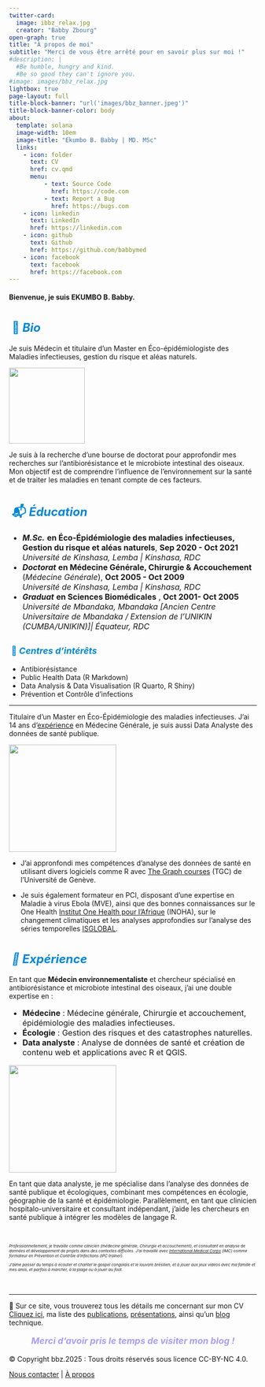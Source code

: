 ```yaml
---
twitter-card:
  image: ibbz_relax.jpg
  creator: "Babby Zbourg"
open-graph: true
title: "À propos de moi"
subtitle: "Merci de vous être arrêté pour en savoir plus sur moi !"
#description: |
  #Be humble, hungry and kind. 
  #Be so good they can't ignore you.
#image: images/bbz_relax.jpg
lightbox: true
page-layout: full
title-block-banner: "url('images/bbz_banner.jpeg')"
title-block-banner-color: body
about:
  template: solana
  image-width: 10em
  image-title: "Ekumbo B. Babby | MD. MSc"
  links:
    - icon: folder
      text: CV 
      href: cv.qmd
      menu:
          - text: Source Code
            href: https://code.com
          - text: Report a Bug
            href: https://bugs.com
    - icon: linkedin
      text: LinkedIn
      href: https://linkedin.com
    - icon: github
      text: Github
      href: https://github.com/babbymed
    - icon: facebook
      text: facebook
      href: https://facebook.com
---
```


#### Bienvenue, je suis EKUMBO B. Babby.

# [ 📮 ***Bio***]{style="color: #0087d5;font-size:24px"}

<p style="text-shadow: 2px 2px 2px #a7a0f9;" class="french-italic">

Je suis Médecin et titulaire d'un Master en Éco-épidémiologiste des Maladies infectieuses, gestion du risque et aléas naturels.

</p>

::: {.profile-header layout="[21,79]"}
![](images/bbz_pampedick.jpeg){.profile-pic width="154"}

Je suis à la recherche d’une bourse de doctorat pour approfondir mes recherches sur l’antibiorésistance et le microbiote intestinal des oiseaux. Mon objectif est de comprendre l’influence de l’environnement sur la santé et de traiter les maladies en tenant compte de ces facteurs.
:::

# [ 📬 ***Éducation***]{style="color:#0087d5;font-size:24px"}

::: {style="text-align:ljustify;font-size:16px"}
-   ***M.Sc.*** **en Éco-Épidémiologie des maladies infectieuses, Gestion du risque et aléas naturels**, **Sep 2020 - Oct 2021**\
    *Université de Kinshasa, Lemba \| Kinshasa, RDC*
-   ***Doctorat*** **en Médecine Générale, Chirurgie & Accouchement** (*Médecine Générale*), **Oct 2005 - Oct 2009**\
    *Université de Kinshasa, Lemba \| Kinshasa, RDC*
-   ***Graduat*** **en Sciences Biomédicales** , **Oct 2001- Oct 2005** *Université de Mbandaka, Mbandaka \[Ancien Centre Universitaire de Mbandaka / Extension de l’UNIKIN (CUMBA/UNIKIN)\]\| Équateur, RDC*
:::

::: {.g-col-12 .g-col-md-4 style="text-align: left;"}
# [ 🎯 ***Centres d'intérêts***]{style="color:#0087d5;font-size:18px"}
:::

::: {style="text-align:ljustify;font-size:14px"}
-   Antibiorésistance
-   Public Health Data (R Markdown)
-   Data Analysis & Data Visualisation (R Quarto, R Shiny)
-   Prévention et Contrôle d'infections
:::

<hr class="hr-teal">

Titulaire d'un Master en Éco-Épidémiologie des maladies infectieuses. J'ai 14 ans d'[expérience](https://linkedin.com/in/babby-ekumbo-md-msc-b87765171/) en Médecine Générale, je suis aussi Data Analyste des données de santé publique.

::: {.profile-header layout="[40,60]"}
![](images/FB_IMG_1621969392081.jpg){.profile-pic width="218"}

-   J'ai appronfondi mes compétences d'analyse des données de santé en utilisant divers logiciels comme R avec [The Graph courses](https://thegraphcourses.org/) (TGC) de l'Université de Genève.

-   Je suis également formateur en PCI, disposant d'une expertise en Maladie à virus Ebola (MVE), ainsi que des bonnes connaissances sur le One Health [Institut One Health pour l'Afrique](https://inoha.ac.cd/home) (INOHA), sur le changement climatiques et les analyses approfondies sur l'analyse des séries temporelles [ISGLOBAL](https://www.isglobal.org/en/education).
:::

# [ ***💼 Expérience***]{style="color:#0087d5;font-size:24px"}

En tant que **Médecin environnementaliste** et chercheur spécialisé en antibiorésistance et microbiote intestinal des oiseaux, j'ai une double expertise en :

::: {style="text-align:ljustify;font-size:16px"}
-   **Médecine** : Médecine générale, Chirurgie et accouchement, épidémiologie des maladies infectieuses.
-   **Écologie** : Gestion des risques et des catastrophes naturelles.
-   **Data analyste** : Analyse de données de santé et création de contenu web et applications avec R et QGIS.
:::

::: {.profile-header layout="[30,70]"}
![](images/PRedefense_gt.jpg){.profile-pic width="218"}

En tant que data analyste, je me spécialise dans l’analyse des données de santé publique et écologiques, combinant mes compétences en écologie, géographie de la santé et épidémiologie. Parallèlement, en tant que clinicien hospitalo-universitaire et consultant indépendant, j’aide les chercheurs en santé publique à intégrer les modèles de langage R.
:::

<br>

::: {#hobit .box style="font-size: 8px;font-style:italic"}
Professionnellement, je travaille comme clinicien (médecine générale, Chirurgie et accouchement), et consultant en analyse de données et développement de projets dans des contextes difficiles. J'ai travaillé avec [International Medical Corps](#0) (IMC) comme formateur en Prévention et Contrôle d'Infections (IPC trainer).

J'aime passer du temps à écouter et chanter le gospel congolais et le louvore brésilien, et à jouer aux jeux vidéos avec ma famille et mes amis, et parfois à marcher, à la plage ou à jouer au foot.
:::

<br>

<hr class="hr-teal">

<div>

💬 Sur ce site, vous trouverez tous les détails me concernant sur mon CV [Cliquez ici](https://babbymed.github.io/CV), ma liste des [publications](https://babbymed.github.io/Publication), [présentations](https://babbymed.github.io/Présentation), ainsi qu'un [blog](https://babbymed.github.io/Blog) technique.

::: {style="color: #a7a0f9; text-align:center; font-style:italic;font-size:18px"}
***Merci d’avoir pris le temps de visiter mon blog !***
:::

</div>

```{=html}
<html>
<body>
  <footer class="footer">
    <p>© Copyright bbz.2025 : Tous droits réservés sous licence CC-BY-NC 4.0.</p>
    <p><a href="#contact">Nous contacter</a> | <a href="#about">À propos</a></p>
  </footer>
</body>
</html>
```
